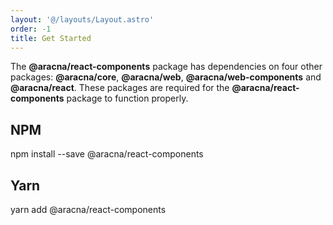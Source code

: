 ```yaml
---
layout: '@/layouts/Layout.astro'
order: -1
title: Get Started
---
```



The **@aracna/react-components** package has dependencies on four other packages: **@aracna/core**, **@aracna/web**, **@aracna/web-components** and **@aracna/react**. These packages are required for the **@aracna/react-components** package to function properly.

## NPM

<CodeWindow client:load language='bash'>
  npm install --save @aracna/react-components
</CodeWindow>

## Yarn

<CodeWindow client:load language='bash'>
  yarn add @aracna/react-components
</CodeWindow>

